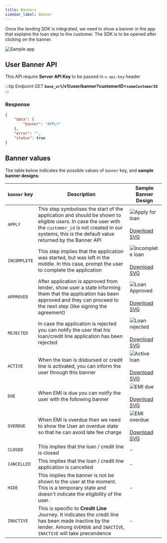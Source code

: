 ```yaml
---
title: Banners
sidebar_label: Banner
--- 
```



Once the lending SDK is integrated, we need to show a banner in the app that explains the loan step to the customer. The SDK is to be opened after clicking on the banner.

<div style={{textAlign:"center"}}>
<img src="/img/banner_screen.png" alt="Sample app" style={{width:"30%"}}/>
</div>

## User Banner API

This API require **Server API Key** to be passed in `x-api-key` header






:::tip Endpoint
GET **`base_url`/v1/user/banner?customerID=`someCustomerID`**
:::

### Response
```json
{
    "data": {
        "banner": "APPLY"
    },
    "error": "",
    "status": true
}
```

## Banner values

The table below indicates the possible values of `banner` key, and **sample banner designs**:

| `banner` key | Description | Sample Banner Design |
| - | - | - |
| `APPLY` | This step symbolises the start of the application and should be shown to eligible users. In case the user with the `customer_id` is not created in our systems, this is the default value returned by the Banner API | <img src="/img/apply_for_loan.svg" alt="Apply for loan" /><br /><br /><a href="/img/apply_for_loan.svg" download >Download SVG</a> |
| `INCOMPLETE` | This step implies that the application was started, but was left in the middle. In this case, prompt the user to complete the application | <img src="/img/incomplete_loan.svg" alt="Incomplete loan" /><br /><br /><a href="/img/incomplete_loan.svg" download>Download SVG</a> |
| `APPROVED` | After application is approved from lender, show user a state informing them that the application has been approved and they can proceed to the next step (like signing the agreement) | <img src="/img/loan_approved.svg" alt="Loan Approved" /><br /><br /><a href="/img/loan_approved.svg" download>Download SVG</a> |
| `REJECTED` | In case the application is rejected you can notify the user that his loan/credit line application has been rejected | <img src="/img/loan_rejected.svg" alt="Loan rejected" /><br /><br /><a href="/img/loan_rejected.svg" download>Download SVG</a> |
| `ACTIVE` | When the loan is disbursed or credit line is activated, you can inform the user through this banner | <img src="/img/active_loan.svg" alt="Active loan" /><br /><br /><a href="/img/active_loan.svg" download>Download SVG</a> |
| `DUE` | When EMI is due you can notify the user with the following banner | <img src="/img/emi_due.svg" alt="EMI due" /><br /><br /><a href="/img/emi_due.svg" download>Download SVG</a> |
| `OVERDUE` | When EMI is overdue then we need to show the User an overdue state so that he can avoid late fee charge | <img src="/img/emi_overdue.svg" alt="EMI overdue" /><br /><br /><a href="/img/img/emi_overdue.svg" download>Download SVG</a> |
| `CLOSED` | This implies that the loan / credit line is closed | - |
| `CANCELLED` | This implies that the loan / credit line application is cancelled | - |
| `HIDE` | This implies the banner is not be shown to the user at the moment. This is a temporary state and doesn't indicate the eligibility of the user. | - |
| `INACTIVE` | This is specific to **Credit Line** Journey. It indicates the credit line has been made inactive by the lender. Among `OVERDUE` and `INACTIVE`, `INACTIVE` will take precendence | - |